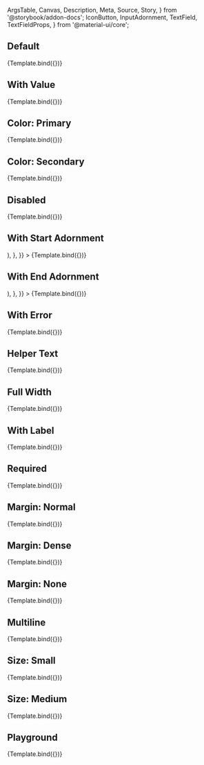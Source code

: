 <!-- @prettier -->

  ArgsTable,
  Canvas,
  Description,
  Meta,
  Source,
  Story,
} from '@storybook/addon-docs';
  IconButton,
  InputAdornment,
  TextField,
  TextFieldProps,
} from '@material-ui/core';



<Meta argTypes={argTypes} component={TextField} title="Material UI/TextField" />

<Description of={TextField} />

## Default

<Canvas>
  <Story name="Default" args={{}}>
    {Template.bind({})}
  </Story>
</Canvas>

## With Value

<Canvas>
  <Story
    name="With Value"
    args={{
      value: 'Some Value',
    }}
  >
    {Template.bind({})}
  </Story>
</Canvas>

## Color: Primary

<Canvas>
  <Story
    name="Color: Primary"
    args={{
      color: 'primary',
    }}
  >
    {Template.bind({})}
  </Story>
</Canvas>

## Color: Secondary

<Canvas>
  <Story
    name="Color: Secondary"
    args={{
      color: 'secondary',
    }}
  >
    {Template.bind({})}
  </Story>
</Canvas>

## Disabled

<Canvas>
  <Story
    name="Disabled"
    args={{
      disabled: true,
    }}
  >
    {Template.bind({})}
  </Story>
</Canvas>

## With Start Adornment

<Canvas>
  <Story
    name="With Start Adornment"
    args={{
      InputProps: {
        startAdornment: (
          <InputAdornment position="start">
            <IconButton>
              <Plus />
            </IconButton>
          </InputAdornment>
        ),
      },
    }}
  >
    {Template.bind({})}
  </Story>
</Canvas>

## With End Adornment

<Canvas>
  <Story
    name="With End Adornment"
    args={{
      InputProps: {
        endAdornment: (
          <InputAdornment position="end">
            <IconButton>
              <Plus />
            </IconButton>
          </InputAdornment>
        ),
      },
    }}
  >
    {Template.bind({})}
  </Story>
</Canvas>

## With Error

<Canvas>
  <Story
    name="With Error"
    args={{
      error: true,
    }}
  >
    {Template.bind({})}
  </Story>
</Canvas>

## Helper Text

<Canvas>
  <Story
    name="Helper Text"
    args={{
      helperText: 'Helper text goes here.',
    }}
  >
    {Template.bind({})}
  </Story>
</Canvas>

## Full Width

<Canvas>
  <Story
    name="Full Width"
    args={{
      fullWidth: true,
    }}
  >
    {Template.bind({})}
  </Story>
</Canvas>

## With Label

<Canvas>
  <Story
    name="With Label"
    args={{
      label: 'Label Here',
    }}
  >
    {Template.bind({})}
  </Story>
</Canvas>

## Required

<Canvas>
  <Story
    name="Required"
    args={{
      label: 'Label Here',
      required: true,
    }}
  >
    {Template.bind({})}
  </Story>
</Canvas>

## Margin: Normal

<Canvas>
  <Story
    name="Margin: Normal"
    args={{
      margin: 'normal',
    }}
  >
    {Template.bind({})}
  </Story>
</Canvas>

## Margin: Dense

<Canvas>
  <Story
    name="Margin: Dense"
    args={{
      margin: 'dense',
    }}
  >
    {Template.bind({})}
  </Story>
</Canvas>

## Margin: None

<Canvas>
  <Story
    name="Margin: None"
    args={{
      margin: 'none',
    }}
  >
    {Template.bind({})}
  </Story>
</Canvas>

## Multiline

<Canvas>
  <Story
    name="Multiline"
    args={{
      fullWidth: true,
      maxRows: 5,
      multiline: true,
      rows: 3,
    }}
  >
    {Template.bind({})}
  </Story>
</Canvas>

## Size: Small

<Canvas>
  <Story
    name="Size: Small"
    args={{
      size: 'small',
    }}
  >
    {Template.bind({})}
  </Story>
</Canvas>

## Size: Medium

<Canvas>
  <Story
    name="Size: Medium"
    args={{
      size: 'medium',
    }}
  >
    {Template.bind({})}
  </Story>
</Canvas>

## Playground

<Canvas isColumn>
  <Source language="jsx" story="Playground" />
  <Story
    name="Playground"
    args={{
      label: 'Label Text Here',
      value: 'Field Value',
    }}
  >
    {Template.bind({})}
  </Story>
  <ArgsTable story="Playground" />
</Canvas>
